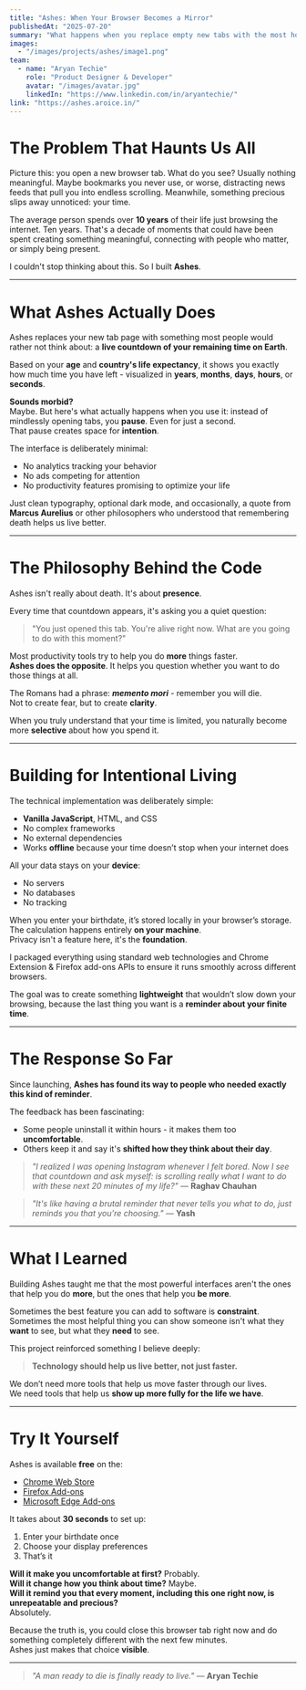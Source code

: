 ---
title: "Ashes: When Your Browser Becomes a Mirror"
publishedAt: "2025-07-20"
summary: "What happens when you replace empty new tabs with the most honest truth of all? Ashes transforms every browser new tab into a gentle reminder that your time here isn't infinite."
images:
  - "/images/projects/ashes/image1.png"
team:
  - name: "Aryan Techie"
    role: "Product Designer & Developer"
    avatar: "/images/avatar.jpg"
    linkedIn: "https://www.linkedin.com/in/aryantechie/"
link: "https://ashes.aroice.in/"
---

# The Problem That Haunts Us All

Picture this: you open a new browser tab. What do you see? Usually nothing meaningful. Maybe bookmarks you never use, or worse, distracting news feeds that pull you into endless scrolling. Meanwhile, something precious slips away unnoticed: your time.

The average person spends over **10 years** of their life just browsing the internet. Ten years. That's a decade of moments that could have been spent creating something meaningful, connecting with people who matter, or simply being present.

I couldn't stop thinking about this. So I built **Ashes**.

---

# What Ashes Actually Does

Ashes replaces your new tab page with something most people would rather not think about: a **live countdown of your remaining time on Earth**.

Based on your **age** and **country's life expectancy**, it shows you exactly how much time you have left - visualized in **years**, **months**, **days**, **hours**, or **seconds**.

**Sounds morbid?**  
Maybe. But here's what actually happens when you use it: instead of mindlessly opening tabs, you **pause**. Even for just a second.  
That pause creates space for **intention**.

The interface is deliberately minimal:
- No analytics tracking your behavior  
- No ads competing for attention  
- No productivity features promising to optimize your life  

Just clean typography, optional dark mode, and occasionally, a quote from **Marcus Aurelius** or other philosophers who understood that remembering death helps us live better.

---

# The Philosophy Behind the Code

Ashes isn't really about death. It's about **presence**.

Every time that countdown appears, it's asking you a quiet question:

> "You just opened this tab. You're alive right now. What are you going to do with this moment?"

Most productivity tools try to help you do **more** things faster.  
**Ashes does the opposite**. It helps you question whether you want to do those things at all.

The Romans had a phrase: **_memento mori_** - remember you will die.  
Not to create fear, but to create **clarity**.

When you truly understand that your time is limited, you naturally become more **selective** about how you spend it.

---

# Building for Intentional Living

The technical implementation was deliberately simple:
- **Vanilla JavaScript**, HTML, and CSS  
- No complex frameworks  
- No external dependencies  
- Works **offline** because your time doesn’t stop when your internet does

All your data stays on your **device**:
- No servers  
- No databases  
- No tracking  

When you enter your birthdate, it’s stored locally in your browser’s storage.  
The calculation happens entirely **on your machine**.  
Privacy isn't a feature here, it's the **foundation**.

I packaged everything using standard web technologies and Chrome Extension & Firefox add-ons APIs to ensure it runs smoothly across different browsers.

The goal was to create something **lightweight** that wouldn’t slow down your browsing, because the last thing you want is a **reminder about your finite time**.

---

# The Response So Far

Since launching, **Ashes has found its way to people who needed exactly this kind of reminder**.

The feedback has been fascinating:
- Some people uninstall it within hours - it makes them too **uncomfortable**.
- Others keep it and say it's **shifted how they think about their day**.

> _"I realized I was opening Instagram whenever I felt bored. Now I see that countdown and ask myself: is scrolling really what I want to do with these next 20 minutes of my life?"_
> — **Raghav Chauhan**

> _"It's like having a brutal reminder that never tells you what to do, just reminds you that you're choosing."_
> — **Yash**

---

# What I Learned

Building Ashes taught me that the most powerful interfaces aren't the ones that help you do **more**, but the ones that help you **be more**.

Sometimes the best feature you can add to software is **constraint**.  
Sometimes the most helpful thing you can show someone isn't what they **want** to see, but what they **need** to see.

This project reinforced something I believe deeply:

> **Technology should help us live better, not just faster.**

We don’t need more tools that help us move faster through our lives.  
We need tools that help us **show up more fully for the life we have**.

---

# Try It Yourself

Ashes is available **free** on the:
- [Chrome Web Store](https://chromewebstore.google.com/detail/ashes-new-tab/ldjabgmogbniabagofffdgkohdeemiim)
- [Firefox Add-ons](https://addons.mozilla.org/en-US/firefox/addon/ashes-new-tab/)
- [Microsoft Edge Add-ons](https://microsoftedge.microsoft.com/addons/detail/ashes-new-tab/jaaaiofhkekngalfikbpidbgolncncao)

It takes about **30 seconds** to set up:
1. Enter your birthdate once  
2. Choose your display preferences  
3. That’s it

**Will it make you uncomfortable at first?** Probably.  
**Will it change how you think about time?** Maybe.  
**Will it remind you that every moment, including this one right now, is unrepeatable and precious?**  
Absolutely.

Because the truth is, you could close this browser tab right now and do something completely different with the next few minutes.  
Ashes just makes that choice **visible**.

<hr style={{border: "none", borderTop: "1px solid #bbb", opacity: 0.4, margin: "2em 0"}} />

> _"A man ready to die is finally ready to live."_  — **Aryan Techie**
